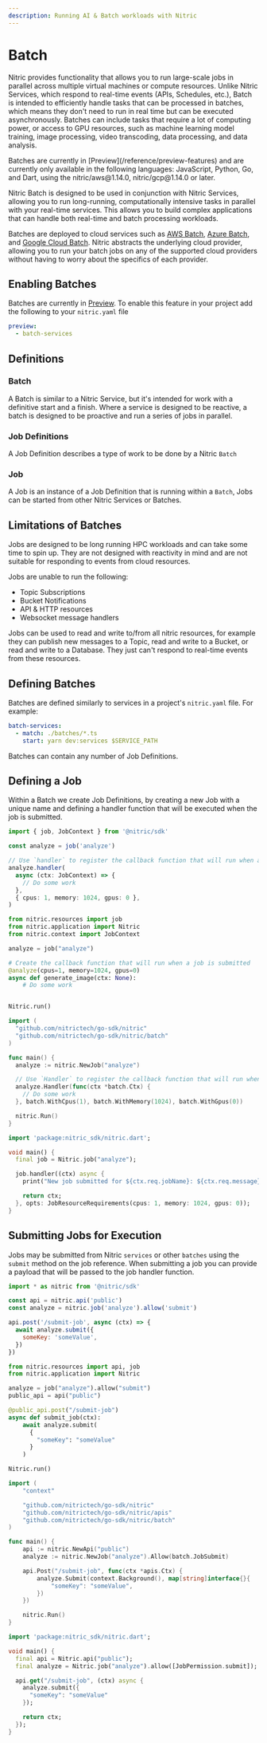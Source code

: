 ```yaml
---
description: Running AI & Batch workloads with Nitric
---
```


# Batch

Nitric provides functionality that allows you to run large-scale jobs in parallel across multiple virtual machines or compute resources. Unlike Nitric Services, which respond to real-time events (APIs, Schedules, etc.), Batch is intended to efficiently handle tasks that can be processed in batches, which means they don't need to run in real time but can be executed asynchronously. Batches can include tasks that require a lot of computing power, or access to GPU resources, such as machine learning model training, image processing, video transcoding, data processing, and data analysis.

<Note>
  Batches are currently in [Preview](/reference/preview-features) and are
  currently only available in the following languages: JavaScript, Python, Go,
  and Dart, using the nitric/aws@1.14.0, nitric/gcp@1.14.0 or later.
</Note>

Nitric Batch is designed to be used in conjunction with Nitric Services, allowing you to run long-running, computationally intensive tasks in parallel with your real-time services. This allows you to build complex applications that can handle both real-time and batch processing workloads.

Batches are deployed to cloud services such as [AWS Batch](https://aws.amazon.com/batch/), [Azure Batch](https://azure.microsoft.com/en-au/products/batch), and [Google Cloud Batch](https://cloud.google.com/batch/docs). Nitric abstracts the underlying cloud provider, allowing you to run your batch jobs on any of the supported cloud providers without having to worry about the specifics of each provider.

## Enabling Batches

Batches are currently in [Preview](/reference/preview-features). To enable this feature in your project add the following to your `nitric.yaml` file

```yaml
preview:
  - batch-services
```

## Definitions

### Batch

A Batch is similar to a Nitric Service, but it's intended for work with a definitive start and a finish. Where a service is designed to be reactive, a batch is designed to be proactive and run a series of jobs in parallel.

### Job Definitions

A Job Definition describes a type of work to be done by a Nitric `Batch`

### Job

A Job is an instance of a Job Definition that is running within a `Batch`, Jobs can be started from other Nitric Services or Batches.

## Limitations of Batches

Jobs are designed to be long running HPC workloads and can take some time to spin up. They are not designed with reactivity in mind and are not suitable for responding to events from cloud resources.

Jobs are unable to run the following:

- Topic Subscriptions
- Bucket Notifications
- API & HTTP resources
- Websocket message handlers

Jobs can be used to read and write to/from all nitric resources, for example they can publish new messages to a Topic, read and write to a Bucket, or read and write to a Database. They just can't respond to real-time events from these resources.

## Defining Batches

Batches are defined similarly to services in a project's `nitric.yaml` file. For example:

```yaml
batch-services:
  - match: ./batches/*.ts
    start: yarn dev:services $SERVICE_PATH
```

<Note>Batches can contain any number of Job Definitions.</Note>

## Defining a Job

Within a Batch we create Job Definitions, by creating a new Job with a unique name and defining a handler function that will be executed when the job is submitted.

<CodeSwitcher tabs>

```typescript !!
import { job, JobContext } from '@nitric/sdk'

const analyze = job('analyze')

// Use `handler` to register the callback function that will run when a job is submitted
analyze.handler(
  async (ctx: JobContext) => {
    // Do some work
  },
  { cpus: 1, memory: 1024, gpus: 0 },
)
```

```python !!
from nitric.resources import job
from nitric.application import Nitric
from nitric.context import JobContext

analyze = job("analyze")

# Create the callback function that will run when a job is submitted
@analyze(cpus=1, memory=1024, gpus=0)
async def generate_image(ctx: None):
    # Do some work


Nitric.run()
```

```go !!
import (
  "github.com/nitrictech/go-sdk/nitric"
  "github.com/nitrictech/go-sdk/nitric/batch"
)

func main() {
  analyze := nitric.NewJob("analyze")

  // Use `Handler` to register the callback function that will run when a job is submitted
  analyze.Handler(func(ctx *batch.Ctx) {
    // Do some work
  }, batch.WithCpus(1), batch.WithMemory(1024), batch.WithGpus(0))

  nitric.Run()
}
```

```dart !!
import 'package:nitric_sdk/nitric.dart';

void main() {
  final job = Nitric.job("analyze");

  job.handler((ctx) async {
    print("New job submitted for ${ctx.req.jobName}: ${ctx.req.message}");

    return ctx;
  }, opts: JobResourceRequirements(cpus: 1, memory: 1024, gpus: 0));
}
```

</CodeSwitcher>

## Submitting Jobs for Execution

Jobs may be submitted from Nitric `services` or other `batches` using the `submit` method on the job reference. When submitting a job you can provide a payload that will be passed to the job handler function.

<CodeSwitcher tabs>

```javascript !!
import * as nitric from '@nitric/sdk'

const api = nitric.api('public')
const analyze = nitric.job('analyze').allow('submit')

api.post('/submit-job', async (ctx) => {
  await analyze.submit({
    someKey: 'someValue',
  })
})
```

```python !!
from nitric.resources import api, job
from nitric.application import Nitric

analyze = job("analyze").allow("submit")
public_api = api("public")

@public_api.post("/submit-job")
async def submit_job(ctx):
    await analyze.submit(
      {
        "someKey": "someValue"
      }
    )

Nitric.run()
```

```go !!
import (
	"context"

	"github.com/nitrictech/go-sdk/nitric"
	"github.com/nitrictech/go-sdk/nitric/apis"
	"github.com/nitrictech/go-sdk/nitric/batch"
)

func main() {
	api := nitric.NewApi("public")
	analyze := nitric.NewJob("analyze").Allow(batch.JobSubmit)

	api.Post("/submit-job", func(ctx *apis.Ctx) {
		analyze.Submit(context.Background(), map[string]interface{}{
			"someKey": "someValue",
		})
	})

	nitric.Run()
}
```

```dart !!
import 'package:nitric_sdk/nitric.dart';

void main() {
  final api = Nitric.api("public");
  final analyze = Nitric.job("analyze").allow([JobPermission.submit]);

  api.get("/submit-job", (ctx) async {
    analyze.submit({
      "someKey": "someValue"
    });

    return ctx;
  });
}
```

</CodeSwitcher>
